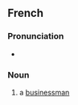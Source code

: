 ==French==

===Pronunciation===
* {{fr-IPA}}

===Noun===
{{fr-noun|m|head=[[homme]] [[d']][[affaires]]|hommes d'affaires}}

# a [[businessman]]